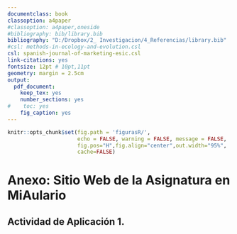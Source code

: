 ```yaml
---
documentclass: book
classoption: a4paper
#classoption: a4paper,oneside
#bibliography: bib/library.bib
bibliography: "D:/Dropbox/2_ Investigacion/4_Referencias/library.bib"
#csl: methods-in-ecology-and-evolution.csl
csl: spanish-journal-of-marketing-esic.csl
link-citations: yes
fontsize: 12pt # 10pt,11pt
geometry: margin = 2.5cm
output: 
  pdf_document: 
    keep_tex: yes
    number_sections: yes
#    toc: yes
    fig_caption: yes
---
```



```r
knitr::opts_chunk$set(fig.path = 'figurasR/',
                      echo = FALSE, warning = FALSE, message = FALSE,
                      fig.pos="H",fig.align="center",out.width="95%",
                      cache=FALSE)

```


<!-- \appendix -->
<!-- \setcounter{chapter}{0} -->
<!-- \setcounter{chapter}{0} escribir 0 para apéndice A  -->

<!-- \pagenumbering{arabic} -->


# Anexo: Sitio Web de la Asignatura en MiAulario \label{anexo3}



## Actividad de Aplicación 1. 


